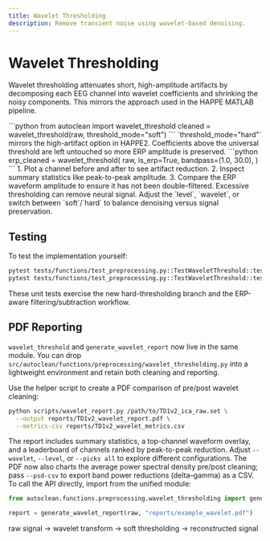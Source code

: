 ---
title: Wavelet Thresholding
description: Remove transient noise using wavelet-based denoising.
---

# Wavelet Thresholding

Wavelet thresholding attenuates short, high-amplitude artifacts by decomposing each EEG channel into wavelet coefficients and shrinking the noisy components. This mirrors the approach used in the HAPPE MATLAB pipeline.

<Steps>
<Step title="Run the function">
```python
from autoclean import wavelet_threshold
cleaned = wavelet_threshold(raw, threshold_mode="soft")
```
</Step>
<Step title="Switch to hard mode">
<Note>
`threshold_mode="hard"` mirrors the high-artifact option in HAPPE2. Coefficients above the universal threshold are left untouched so more ERP amplitude is preserved.
</Note>
</Step>
<Step title="Enable ERP-preserving logic">
```python
erp_cleaned = wavelet_threshold(
    raw,
    is_erp=True,
    bandpass=(1.0, 30.0),
)
```
</Step>
<Step title="Verify the effect">
1. Plot a channel before and after to see artifact reduction.
2. Inspect summary statistics like peak-to-peak amplitude.
3. Compare the ERP waveform amplitude to ensure it has not been double-filtered.
</Step>
<Step title="Concern: Over-smoothing">
<Note>
Excessive thresholding can remove neural signal. Adjust the `level`, `wavelet`, or switch between `soft`/`hard` to balance denoising versus signal preservation.
</Note>
</Step>
</Steps>

## Testing

To test the implementation yourself:

```bash
pytest tests/functions/test_preprocessing.py::TestWaveletThreshold::test_wavelet_threshold_supports_hard_mode
pytest tests/functions/test_preprocessing.py::TestWaveletThreshold::test_wavelet_threshold_erp_mode_matches_single_filter_when_clean
```

These unit tests exercise the new hard-thresholding branch and the ERP-aware filtering/subtraction workflow.

## PDF Reporting

`wavelet_threshold` and `generate_wavelet_report` now live in the same module. You can drop `src/autoclean/functions/preprocessing/wavelet_thresholding.py` into a lightweight environment and retain both cleaning and reporting.

Use the helper script to create a PDF comparison of pre/post wavelet cleaning:

```bash
python scripts/wavelet_report.py /path/to/TD1v2_ica_raw.set \
  --output reports/TD1v2_wavelet_report.pdf \
  --metrics-csv reports/TD1v2_wavelet_metrics.csv
```

The report includes summary statistics, a top-channel waveform overlay, and a leaderboard of channels ranked by peak-to-peak reduction. Adjust `--wavelet`, `--level`, or `--picks all` to explore different configurations. The PDF now also charts the average power spectral density pre/post cleaning; pass `--psd-csv` to export band power reductions (delta–gamma) as a CSV. To call the API directly, import from the unified module:

```python
from autoclean.functions.preprocessing.wavelet_thresholding import generate_wavelet_report

report = generate_wavelet_report(raw, "reports/example_wavelet.pdf")
```

<Diagram name="Thresholding flow">
raw signal -> wavelet transform -> soft thresholding -> reconstructed signal
</Diagram>
